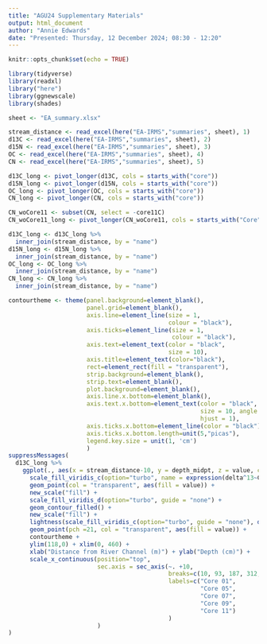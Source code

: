 ```yaml
---
title: "AGU24 Supplementary Materials"
output: html_document
author: "Annie Edwards"
date: "Presented: Thursday, 12 December 2024; 08:30 - 12:20"
---
```


```r
knitr::opts_chunk$set(echo = TRUE)
```


```r
library(tidyverse)
library(readxl)
library("here")
library(ggnewscale)
library(shades)
```

```r
sheet <- "EA_summary.xlsx"

stream_distance <- read_excel(here("EA-IRMS","summaries", sheet), 1)
d13C <- read_excel(here("EA-IRMS","summaries", sheet), 2)
d15N <- read_excel(here("EA-IRMS","summaries", sheet), 3)
OC <- read_excel(here("EA-IRMS","summaries", sheet), 4)
CN <- read_excel(here("EA-IRMS","summaries", sheet), 5)

```

```r
d13C_long <- pivot_longer(d13C, cols = starts_with("core"))
d15N_long <- pivot_longer(d15N, cols = starts_with("core"))
OC_long <- pivot_longer(OC, cols = starts_with("core"))
CN_long <- pivot_longer(CN, cols = starts_with("core"))

CN_woCore11 <- subset(CN, select = -core11C)
CN_woCore11_long <- pivot_longer(CN_woCore11, cols = starts_with("Core"))

d13C_long <- d13C_long %>% 
  inner_join(stream_distance, by = "name")
d15N_long <- d15N_long %>% 
  inner_join(stream_distance, by = "name")
OC_long <- OC_long %>% 
  inner_join(stream_distance, by = "name")
CN_long <- CN_long %>% 
  inner_join(stream_distance, by = "name")
```

```r
contourtheme <- theme(panel.background=element_blank(),
                      panel.grid=element_blank(), 
                      axis.line=element_line(size = 1, 
                                             colour = "black"),
                      axis.ticks=element_line(size = 1, 
                                              colour = "black"),
                      axis.text=element_text(color = "black", 
                                             size = 10),
                      axis.title=element_text(color="black"),
                      rect=element_rect(fill = "transparent"),
                      strip.background=element_blank(),
                      strip.text=element_blank(),
                      plot.background=element_blank(),
                      axis.line.x.bottom=element_blank(),
                      axis.text.x.bottom=element_text(color = "black", 
                                                      size = 10, angle = 45, 
                                                      hjust = 1),
                      axis.ticks.x.bottom=element_line(color = "black"),
                      axis.ticks.x.bottom.length=unit(5,"picas"),
                      legend.key.size = unit(1, 'cm')
                      )
suppressMessages(
  d13C_long %>%
    ggplot(., aes(x = stream_distance-10, y = depth_midpt, z = value, color = value)) +
      scale_fill_viridis_c(option="turbo", name = expression(delta^13~C)) +
      geom_point(col = "transparent", aes(fill = value)) +
      new_scale("fill") +
      scale_fill_viridis_d(option="turbo", guide = "none") +
      geom_contour_filled() +
      new_scale("fill") + 
      lightness(scale_fill_viridis_c(option="turbo", guide = "none"), delta(-20)) +
      geom_point(pch =21, col = "transparent", aes(fill = value)) +
      contourtheme +
      ylim(118,0) + xlim(0, 460) +
      xlab("Distance from River Channel (m)") + ylab("Depth (cm)") +
      scale_x_continuous(position="top",
                         sec.axis = sec_axis(~. +10, 
                                             breaks=c(10, 93, 187, 312, 466), 
                                             labels=c("Core 01",
                                                      "Core 05", 
                                                      "Core 07",
                                                      "Core 09",
                                                      "Core 11")
                                             )
                         )
)
```
